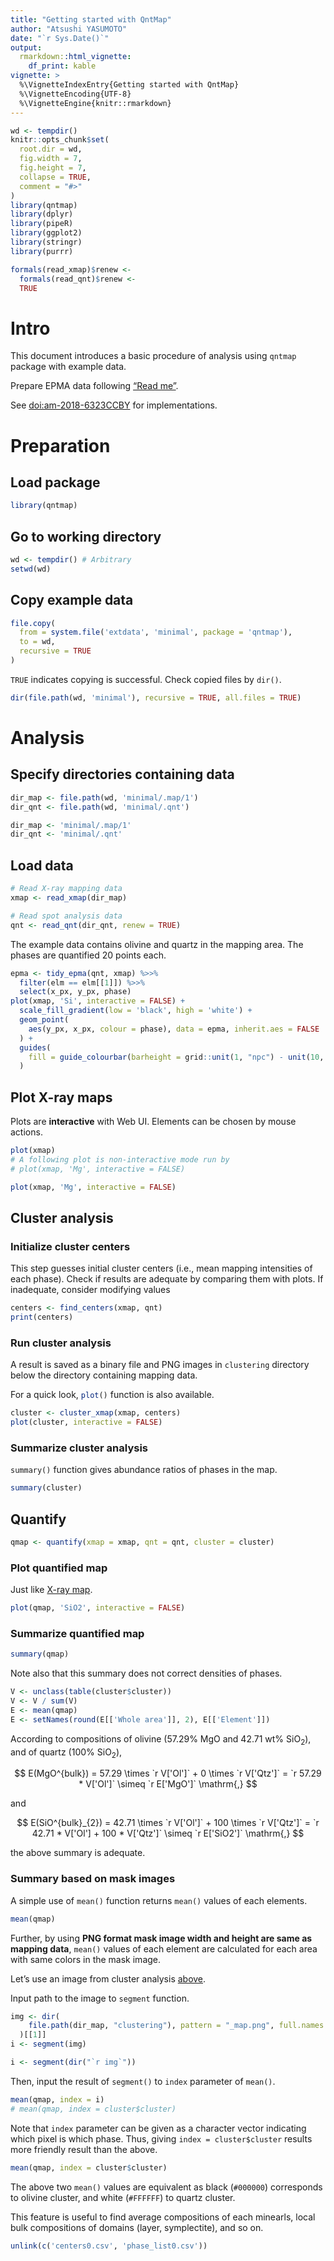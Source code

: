 ```yaml
---
title: "Getting started with QntMap"
author: "Atsushi YASUMOTO"
date: "`r Sys.Date()`"
output: 
  rmarkdown::html_vignette:
    df_print: kable
vignette: >
  %\VignetteIndexEntry{Getting started with QntMap}
  %\VignetteEncoding{UTF-8}
  %\VignetteEngine{knitr::rmarkdown}
---
```


<!-- © 2018 JAMSTEC -->

```r
wd <- tempdir()
knitr::opts_chunk$set(
  root.dir = wd,
  fig.width = 7,
  fig.height = 7,
  collapse = TRUE,
  comment = "#>"
)
library(qntmap)
library(dplyr)
library(pipeR)
library(ggplot2)
library(stringr)
library(purrr)

formals(read_xmap)$renew <-
  formals(read_qnt)$renew <- 
  TRUE
```

# Intro

This document introduces a basic procedure of analysis using `qntmap` package with example data.

Prepare EPMA data following ["Read me"](https://qntmap.atusy.net/qntmap/#epma-analysis).

See [doi:am-2018-6323CCBY](https://doi.org/10.2138/am-2018-6323CCBY) for implementations.

# Preparation

## Load package

```r
library(qntmap)
```

## Go to working directory

```r
wd <- tempdir() # Arbitrary
setwd(wd)
```

## Copy example data

```r
file.copy(
  from = system.file('extdata', 'minimal', package = 'qntmap'),
  to = wd,
  recursive = TRUE
)
```

`TRUE` indicates copying is successful. 
Check copied files by `dir()`.

```r
dir(file.path(wd, 'minimal'), recursive = TRUE, all.files = TRUE)
```

# Analysis

## Specify directories containing data

```r
dir_map <- file.path(wd, 'minimal/.map/1')
dir_qnt <- file.path(wd, 'minimal/.qnt')
```

``` r
dir_map <- 'minimal/.map/1'
dir_qnt <- 'minimal/.qnt'
```

## Load data

```r
# Read X-ray mapping data
xmap <- read_xmap(dir_map)

# Read spot analysis data
qnt <- read_qnt(dir_qnt, renew = TRUE)
```

The example data contains olivine and quartz in the mapping area.
The phases are quantified 20 points each.

```r
epma <- tidy_epma(qnt, xmap) %>>%
  filter(elm == elm[[1]]) %>>%
  select(x_px, y_px, phase)
plot(xmap, 'Si', interactive = FALSE) +
  scale_fill_gradient(low = 'black', high = 'white') +
  geom_point(
    aes(y_px, x_px, colour = phase), data = epma, inherit.aes = FALSE
  ) +
  guides(
    fill = guide_colourbar(barheight = grid::unit(1, "npc") - unit(10, "line"))
  )
```


## Plot X-ray maps

Plots are **interactive** with Web UI.
Elements can be chosen by mouse actions.

```.r
plot(xmap)
# A following plot is non-interactive mode run by
# plot(xmap, 'Mg', interactive = FALSE)
```

```r
plot(xmap, 'Mg', interactive = FALSE)
```


## Cluster analysis

### Initialize cluster centers

This step guesses initial cluster centers
(i.e., mean mapping intensities of each phase).
Check if results are adequate by comparing them with plots.
If inadequate, consider modifying values

```r
centers <- find_centers(xmap, qnt)
print(centers)
```

### Run cluster analysis {#run-cls}

A result is saved as a binary file and PNG images in `clustering` directory below the directory containing mapping data.

For a quick look, `plot()`{.r} function is also available.

```r
cluster <- cluster_xmap(xmap, centers)
plot(cluster, interactive = FALSE)
```


### Summarize cluster analysis

`summary()` function gives abundance ratios of phases in the map.

```r
summary(cluster)
```

## Quantify

```r
qmap <- quantify(xmap = xmap, qnt = qnt, cluster = cluster)
```

### Plot quantified map

Just like [X-ray map](#Plot X-ray map).

```r
plot(qmap, 'SiO2', interactive = FALSE)
```

### Summarize quantified map

```r
summary(qmap)
```

Note also that this summary does not correct densities of phases.

```r
V <- unclass(table(cluster$cluster))
V <- V / sum(V)
E <- mean(qmap)
E <- setNames(round(E[['Whole area']], 2), E[['Element']])
```

According to compositions of olivine (57.29% MgO and 42.71 wt% SiO~2~),
and of quartz (100% SiO~2~),

$$
E(MgO^{bulk}) = 
  57.29 \times `r V['Ol']` + 0 \times `r V['Qtz']` = 
  `r 57.29 * V['Ol']` \simeq 
  `r E['MgO']` \mathrm{,}
$$

and

$$
E(SiO^{bulk}_{2}) = 
  42.71 \times `r V['Ol']` + 100 \times `r V['Qtz']` = 
  `r 42.71 * V['Ol'] + 100 * V['Qtz']` \simeq
  `r E['SiO2']` \mathrm{,}
$$

the above summary is adequate.

### Summary based on mask images

A simple use of `mean()` function returns `mean()` values of each elements.

```r
mean(qmap)
```

Further, by using 
**PNG format mask image width and height are same as mapping data**, 
`mean()` values of each element are calculated for each area with same colors in the mask image.

Let's use an image from cluster analysis [above](#run-cls).

Input path to the image to `segment` function.

```r
img <- dir(
    file.path(dir_map, "clustering"), pattern = "_map.png", full.names = TRUE
  )[[1]]
i <- segment(img)
```

``` r
i <- segment(dir("`r img`"))
```

Then, input the result of `segment()` to `index` parameter of `mean()`.

```r
mean(qmap, index = i)
# mean(qmap, index = cluster$cluster)
```

Note that `index` parameter can be given as a character vector indicating which pixel is which phase.
Thus, giving `index = cluster$cluster` results more friendly result than the above.

```r
mean(qmap, index = cluster$cluster)
```

The above two `mean()` values are equivalent as black (`#000000`) corresponds to olivine cluster,
and white (`#FFFFFF`) to quartz cluster.

This feature is useful to find average compositions of each minearls, 
local bulk compositions of domains (layer, symplectite), and so on.

```r
unlink(c('centers0.csv', 'phase_list0.csv'))
```

